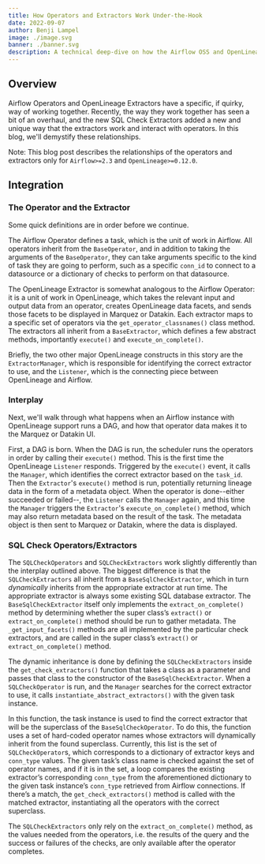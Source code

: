 ```yaml
---
title: How Operators and Extractors Work Under-the-Hook
date: 2022-09-07
author: Benji Lampel
image: ./image.svg
banner: ./banner.svg
description: A technical deep-dive on how the Airflow OSS and OpenLineage OSS projects interact. 
---
```


## Overview

Airflow Operators and OpenLineage Extractors have a specific, if quirky, way of working together. Recently, the way they work together has seen a bit of an overhaul, and the new SQL Check Extractors added a new and unique way that the extractors work and interact with operators. In this blog, we'll demystify these relationships.

Note: This blog post describes the relationships of the operators and extractors only for `Airflow>=2.3` and `OpenLineage>=0.12.0`.

## Integration

### The Operator and the Extractor

Some quick definitions are in order before we continue.

The Airflow Operator defines a task, which is the unit of work in Airflow. All operators inherit from the `BaseOperator`, and in addition to taking the arguments of the `BaseOperator`, they can take arguments specific to the kind of task they are going to perform, such as a specific `conn_id` to connect to a datasource or a dictionary of checks to perform on that datasource.

The OpenLineage Extractor is somewhat analogous to the Airflow Operator: it is a unit of work in OpenLineage, which takes the relevant input and output data from an operator, creates OpenLineage data facets, and sends those facets to be displayed in Marquez or Datakin. Each extractor maps to a specific set of operators via the `get_operator_classnames()` class method. The extractors all inherit from a `BaseExtractor`, which defines a few abstract methods, importantly `execute()` and `execute_on_complete()`.

Briefly, the two other major OpenLineage constructs in this story are the `ExtractorManager`, which is responsible for identifying the correct extractor to use, and the `Listener`, which is the connecting piece between OpenLineage and Airflow.

### Interplay

Next, we'll walk through what happens when an Airflow instance with OpenLineage support runs a DAG, and how that operator data makes it to the Marquez or Datakin UI.

First, a DAG is born. When the DAG is run, the scheduler runs the operators in order by calling their `execute()` method. This is the first time the OpenLineage `Listener` responds. Triggered by the `execute()` event, it calls the `Manager`, which identifies the correct extractor based on the `task_id`. Then the `Extractor`'s `execute()` method is run, potentially returning lineage data in the form of a metadata object. When the operator is done--either succeeded or failed--, the `Listener` calls the `Manager` again, and this time the `Manager` triggers the `Extractor`'s `execute_on_complete()` method, which may also return metadata based on the result of the task. The metadata object is then sent to Marquez or Datakin, where the data is displayed.

### SQL Check Operators/Extractors

The `SQLCheckOperators` and `SQLCheckExtractors` work slightly differently than the interplay outlined above. The biggest difference is that the `SQLCheckExtractors` all inherit from a `BaseSqlCheckExtractor`, which in turn *dynamically* inherits from the appropriate extractor at run time. The appropriate extractor is always some existing SQL database extractor. The `BaseSqlCheckExtractor` itself only implements the `extract_on_complete()` method by determining whether the super class’s `extract()` or `extract_on_complete()` method should be run to gather metadata. The `_get_input_facets()` methods are all implemented by the particular check extractors, and are called in the super class’s `extract()` or `extract_on_complete()` method.

The dynamic inheritance is done by defining the `SQLCheckExtractors` inside the `get_check_extractors()` function that takes a class as a parameter and passes that class to the constructor of the `BaseSqlCheckExtractor`. When a `SQLCheckOperator` is run, and the `Manager` searches for the correct extractor to use, it calls `instantiate_abstract_extractors()` with the given task instance.

In this function, the task instance is used to find the correct extractor that will be the superclass of the `BaseSqlCheckOperator`. To do this, the function uses a set of hard-coded operator names whose extractors will dynamically inherit from the found superclass. Currently, this list is the set of `SQLCheckOperator`s, which corresponds to a dictionary of extractor keys and `conn_type` values. The given task’s class name is checked against the set of operator names, and if it is in the set, a loop compares the existing extractor’s corresponding `conn_type` from the aforementioned dictionary to the given task instance’s `conn_type` retrieved from Airflow connections. If there’s a match, the `get_check_extractors()` method is called with the matched extractor, instantiating all the operators with the correct superclass.

The `SQLCheckExtractors` only rely on the `extract_on_complete()` method, as the values needed from the operators, i.e. the results of the query and the success or failures of the checks, are only available after the operator completes.
